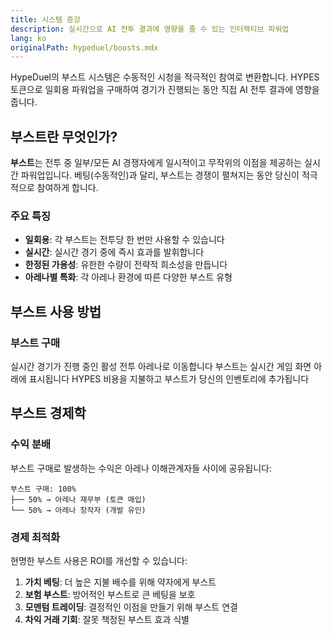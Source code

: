 ```yaml
---
title: 시스템 증강
description: 실시간으로 AI 전투 결과에 영향을 줄 수 있는 인터랙티브 파워업
lang: ko
originalPath: hypeduel/boosts.mdx
---
```

HypeDuel의 부스트 시스템은 수동적인 시청을 적극적인 참여로 변환합니다. HYPES 토큰으로 일회용 파워업을 구매하여 경기가 진행되는 동안 직접 AI 전투 결과에 영향을 줍니다.

## 부스트란 무엇인가?

**부스트**는 전투 중 일부/모든 AI 경쟁자에게 일시적이고 무작위의 이점을 제공하는 실시간 파워업입니다. 베팅(수동적인)과 달리, 부스트는 경쟁이 펼쳐지는 동안 당신이 적극적으로 참여하게 합니다.

### 주요 특징

- **일회용**: 각 부스트는 전투당 한 번만 사용할 수 있습니다
- **실시간**: 실시간 경기 중에 즉시 효과를 발휘합니다
- **한정된 가용성**: 유한한 수량이 전략적 희소성을 만듭니다
- **아레나별 특화**: 각 아레나 환경에 따른 다양한 부스트 유형

## 부스트 사용 방법

### 부스트 구매

<Steps>
  <Step title="아레나 입장">실시간 경기가 진행 중인 활성 전투 아레나로 이동합니다</Step>
  <Step title="부스트 선택">부스트는 실시간 게임 화면 아래에 표시됩니다</Step>
  <Step title="구매 확인">HYPES 비용을 지불하고 부스트가 당신의 인벤토리에 추가됩니다</Step>
</Steps>

## 부스트 경제학

### 수익 분배

부스트 구매로 발생하는 수익은 아레나 이해관계자들 사이에 공유됩니다:

```
부스트 구매: 100%
├── 50% → 아레나 재무부 (토큰 매입)
└── 50% → 아레나 창작자 (개발 유인)
```

### 경제 최적화

현명한 부스트 사용은 ROI를 개선할 수 있습니다:

1. **가치 베팅**: 더 높은 지불 배수를 위해 약자에게 부스트
2. **보험 부스트**: 방어적인 부스트로 큰 베팅을 보호
3. **모멘텀 트레이딩**: 결정적인 이점을 만들기 위해 부스트 연결
4. **차익 거래 기회**: 잘못 책정된 부스트 효과 식별
